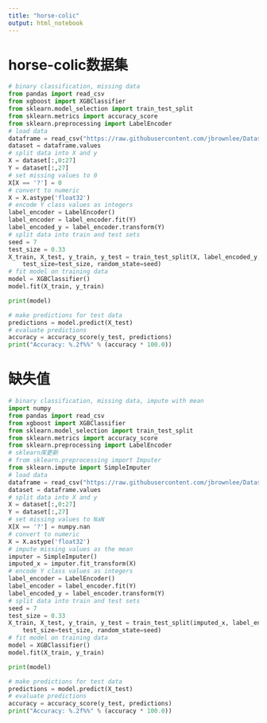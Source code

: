 ```yaml
---
title: "horse-colic"
output: html_notebook
---
```


# horse-colic数据集

```python
# binary classification, missing data
from pandas import read_csv  
from xgboost import XGBClassifier  
from sklearn.model_selection import train_test_split  
from sklearn.metrics import accuracy_score  
from sklearn.preprocessing import LabelEncoder  
# load data  
dataframe = read_csv("https://raw.githubusercontent.com/jbrownlee/Datasets/master/horse-colic.data", delim_whitespace=True, header=None)
dataset = dataframe.values
# split data into X and y  
X = dataset[:,0:27]
Y = dataset[:,27]
# set missing values to 0  
X[X == '?'] = 0
# convert to numeric  
X = X.astype('float32')
# encode Y class values as integers  
label_encoder = LabelEncoder()
label_encoder = label_encoder.fit(Y)
label_encoded_y = label_encoder.transform(Y)  
# split data into train and test sets  
seed = 7
test_size = 0.33 
X_train, X_test, y_train, y_test = train_test_split(X, label_encoded_y,
    test_size=test_size, random_state=seed)
# fit model on training data
model = XGBClassifier()
model.fit(X_train, y_train)
```

```python
print(model)
```

```python
# make predictions for test data
predictions = model.predict(X_test)
# evaluate predictions
accuracy = accuracy_score(y_test, predictions)
print("Accuracy: %.2f%%" % (accuracy * 100.0))
```


# 缺失值

```python
# binary classification, missing data, impute with mean
import numpy  
from pandas import read_csv  
from xgboost import XGBClassifier  
from sklearn.model_selection import train_test_split  
from sklearn.metrics import accuracy_score  
from sklearn.preprocessing import LabelEncoder  
# sklearn库更新
# from sklearn.preprocessing import Imputer
from sklearn.impute import SimpleImputer
# load data  
dataframe = read_csv("https://raw.githubusercontent.com/jbrownlee/Datasets/master/horse-colic.data", delim_whitespace=True, header=None)
dataset = dataframe.values  
# split data into X and y  
X = dataset[:,0:27]  
Y = dataset[:,27]  
# set missing values to NaN  
X[X == '?'] = numpy.nan  
# convert to numeric  
X = X.astype('float32')  
# impute missing values as the mean
imputer = SimpleImputer()
imputed_x = imputer.fit_transform(X)
# encode Y class values as integers
label_encoder = LabelEncoder()
label_encoder = label_encoder.fit(Y)
label_encoded_y = label_encoder.transform(Y)
# split data into train and test sets
seed = 7
test_size = 0.33
X_train, X_test, y_train, y_test = train_test_split(imputed_x, label_encoded_y,
    test_size=test_size, random_state=seed)
# fit model on training data
model = XGBClassifier()
model.fit(X_train, y_train)
```


```python
print(model)
```

```python
# make predictions for test data
predictions = model.predict(X_test)
# evaluate predictions
accuracy = accuracy_score(y_test, predictions)
print("Accuracy: %.2f%%" % (accuracy * 100.0))
```

